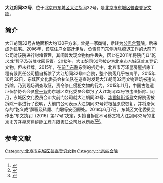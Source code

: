 '''大江胡同32号'''，位于[[北京市|北京市]][[东城区_(北京市)|东城区]][[大江胡同|大江胡同]]32号，是[[北京市东城区普查登记文物|北京市东城区普查登记文物]]。

==简介==
大江胡同32号占地面积大约130平方米，曾是一家商铺，后转为[[公私合营|公私合营]]院，后来成为民宅。2006年，该院住户全部迁走后，负责前门东侧拆除腾退工作的大前门公司对该院进行封堵管理，其间曾发现文物构件丢失，因此在2011年将院门口“乾义成”牌子及砖雕收回保管。2012年，大江胡同32号被定为北京市东城区普查登记文物，但未挂牌。2015年，在[[前门东路|前门东路]]东侧的拆迁中，北京市万泽星房屋拆除工程有限责任公司擅自拆除了大江胡同32号四合院，整个院落几乎被夷平。2015年10月22日，东城区文化委员会执法队在巡查时发现大江胡同32号文物建筑被违法拆除，乃到现场调查取证，责令停止侵犯文物的行为。2015年11月，中国古迹遗址保护协会会员[[曾一智|曾一智]]向东城区文化委员会举报了大江胡同32号被违法拆除。同月，东城区文化委员会和大前门公司就大江胡同32号、[[冰窖斜街15号|冰窖斜街15号]]文保院落被拆除一事进行了说明，大前门公司表示大江胡同32号将根据原貌恢复，并将原保存的“乾义成”牌匾及砖雕、门墩等安回原处。2016年6月7日，东城区文化委员会作出“东文执罚（2016）第17号”决定，对擅自拆除不可移文物大江胡同32号的北京市万泽星房屋拆除工程有限责任公司处以罚款<ref name=tengxun>{{Cite web |url = http://view.inews.qq.com/a/BJC2015112101050803?clickfrom=weixinhot&refer=wx_hotnews |title =东城区严查私拆文保院落行为  |author =  |date =  2015-11-21|publisher =腾讯  |language =  |accessdate =  |quote =  }}</ref><ref name=zgwwxx>{{Cite web |url = http://www.ccrnews.com.cn/index.php/Xinwenzixun/content/id/62986.html |title = 2016年度全国文物行政处罚案卷评查优秀案卷 |author =  |date = 2017-01-03 |publisher = 中国文物信息网 |language =  |accessdate =  |quote =  }}{{Dead link|date=2020年1月 |bot=InternetArchiveBot |fix-attempted=yes }}</ref><ref>{{Cite web|url = http://whw.bjdch.gov.cn/n1523901/n4144719/n4197661/c4281912/content.html|title = 东城区文委行政处罚案件信息公开表（2016年5月27日至8月8日）|author = |date = |publisher = 东城区文化委员会|language = |accessdate = 2017-02-27|quote = }}{{Dead link|date=2018年9月 |bot=InternetArchiveBot |fix-attempted=yes }}</ref>。

==参考文献==
{{Reflist|2}}

[[Category:北京市东城区普查登记文物|Category:北京市东城区普查登记文物]]
[[Category:北京四合院|Category:北京四合院]]